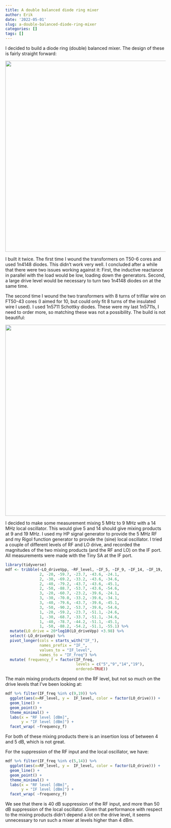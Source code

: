 ```yaml
---
title: A double balanced diode ring mixer
author: Erik
date: '2022-05-01'
slug: a-double-balanced-diode-ring-mixer
categories: []
tags: []
---
```


I decided to build a diode ring (double) balanced mixer. The 
design of these is fairly straight forward:

![](images/mixer.png){width=600px}

I built it twice. The first time I wound the transformers on T50-6 cores and
used 1n4148 diodes. This didn't work very well. I concluded after
a while that there were two issues working against it: First, the inductive
reactance in parallel with the load would be low, loading down the generators.
Second, a large drive level would be necessary to turn two 1n4148 diodes on
at the same time. 

The second time I wound the two transformers with 8 turns of trifilar wire
on FT50-43 cores (I aimed for 10, but could only fit 8 turns of the insulated
wire I used). I used 1n5711 Schottky diodes. These were my last 1n5711s, I need
to order more, so matching these was not a possibility.
The build is not beautiful:

![](images/mixer_small.jpg){width=600px}

I decided to make some measurement mixing 5 MHz to 9 MHz with a 14 MHz
local oscillator. This would give 5 and 14 should give mixing products
at 9 and 19 MHz. I used my HP signal generator to provide the 5 MHz
RF and my Rigol function generator to provide the (sine) local oscillator. 
I tried a couple of different levels of RF and LO drive, and recorded the 
magnitudes of the two mixing products (and the RF and LO) on the IF port. 
All measurements were made with the Tiny SA at the IF port.

```r
library(tidyverse)
mdf <- tribble(~LO_driveVpp, ~RF_level, ~IF_5, ~IF_9, ~IF_14, ~IF_19,
               2, -20, -59.7, -23.7, -43.6, -24.1,
               2, -30, -69.2, -33.2, -43.6, -34.6,
               2, -40, -79.2, -43.7, -43.6, -45.1,
               2, -50, -88.7, -53.7, -43.6, -54.6,
               3, -20, -60.7, -23.2, -39.6, -24.1,
               3, -30, -70.0, -33.2, -39.6, -34.1,
               3, -40, -79.6, -43.7, -39.6, -45.1,
               3, -50, -90.2, -53.7, -39.6, -54.6,
               1, -20, -59.2, -23.7, -51.1, -24.6,
               1, -30, -68.7, -33.7, -51.1, -34.6,
               1, -40, -78.7, -44.2, -51.1, -45.1,
               1, -50, -88.2, -54.2, -51.1, -55.1) %>%
  mutate(LO_drive = 20*log10(LO_driveVpp) +3.98) %>%
  select(-LO_driveVpp) %>%
  pivot_longer(cols = starts_with("IF_"),
               names_prefix = "IF_",
               values_to = "IF_level",
               names_to = "IF_freq") %>%
  mutate( frequency_f = factor(IF_freq, 
                               levels = c("5","9","14","19"), 
                               ordered=TRUE))
```

The main mixing products depend on the RF level, but not so much on the
drive levels that I've been looking at:
```r
mdf %>% filter(IF_freq %in% c(9,19)) %>%
  ggplot(aes(x=RF_level, y =  IF_level, color = factor(LO_drive))) +
  geom_line() +
  geom_point() +
  theme_minimal() +
  labs(x = "RF level [dBm]",
       y = "IF level [dBm]") +
  facet_wrap( ~frequency_f)
```
For both of these mixing products there is an insertion loss of between
4 and 5 dB, which is not great. 

For the suppression of the RF input and the local oscillator,
we have:
```r
mdf %>% filter(IF_freq %in% c(5,14)) %>%
  ggplot(aes(x=RF_level, y =  IF_level, color = factor(LO_drive))) +
  geom_line() +
  geom_point() +
  theme_minimal() +
  labs(x = "RF level [dBm]",
       y = "IF level [dBm]") +
  facet_wrap( ~frequency_f)
```
We see that there is 40 dB suppression of the RF input, and more than 50 dB
suppression of the local oscillator. 
Given that performance with respect to the mixing products didn't depend
a lot on the drive level, it seems unnecessary to run such a mixer at levels
higher than 4 dBm. 


